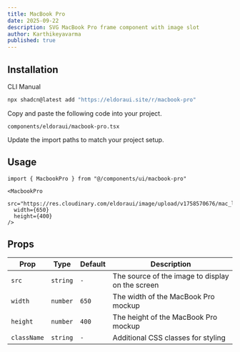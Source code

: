 ```yaml
---
title: MacBook Pro
date: 2025-09-22
description: SVG MacBook Pro frame component with image slot
author: Karthikeyavarma
published: true
---
```


<ComponentPreview name="macbook-pro-demo" />

## Installation

<Tabs defaultValue="cli">

<TabsList>
  <TabsTrigger value="cli">CLI</TabsTrigger>
  <TabsTrigger value="manual">Manual</TabsTrigger>
</TabsList>
<TabsContent value="cli">

```bash
npx shadcn@latest add "https://eldoraui.site/r/macbook-pro"
```

</TabsContent>

<TabsContent value="manual">

<Steps>

<Step>Copy and paste the following code into your project.</Step>

`components/eldoraui/macbook-pro.tsx`

<ComponentSource name="macbook-pro" />

<Step>Update the import paths to match your project setup.</Step>

</Steps>

</TabsContent>

</Tabs>

## Usage

```tsx showLineNumbers
import { MacbookPro } from "@/components/ui/macbook-pro"
```

```tsx showLineNumbers
<MacbookPro
  src="https://res.cloudinary.com/eldoraui/image/upload/v1758570676/mac_llxzg3.jpg"
  width={650}
  height={400}
/>
```

## Props

| Prop        | Type     | Default | Description                                      |
| ----------- | -------- | ------- | ------------------------------------------------ |
| `src`       | `string` | `-`     | The source of the image to display on the screen |
| `width`     | `number` | `650`   | The width of the MacBook Pro mockup              |
| `height`    | `number` | `400`   | The height of the MacBook Pro mockup             |
| `className` | `string` | `-`     | Additional CSS classes for styling               |
